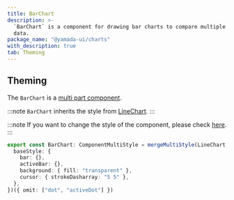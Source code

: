 ```yaml
---
title: BarChart
description: >-
  `BarChart` is a component for drawing bar charts to compare multiple sets of
  data.
package_name: "@yamada-ui/charts"
with_description: true
tab: Theming
---
```


## Theming

The `BarChart` is a [multi part component](/styled-system/theming/component-styles#multi-part-components).

:::note
`BarChart` inherits the style from [LineChart](/components/data-display/line-chart).
:::

:::note
If you want to change the style of the component, please check [here](/styled-system/theming/customize-theme#changing-the-style-of-components).
:::

```ts
export const BarChart: ComponentMultiStyle = mergeMultiStyle(LineChart, {
  baseStyle: {
    bar: {},
    activeBar: {},
    background: { fill: "transparent" },
    cursor: { strokeDasharray: "5 5" },
  },
})({ omit: ["dot", "activeDot"] })
```
